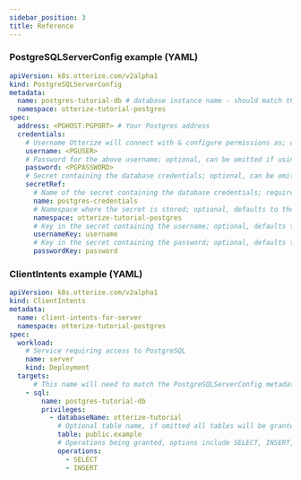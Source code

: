 ```yaml
---
sidebar_position: 3
title: Reference
---
```


### PostgreSQLServerConfig example (YAML)
```yaml
apiVersion: k8s.otterize.com/v2alpha1
kind: PostgreSQLServerConfig
metadata:
  name: postgres-tutorial-db # database instance name - should match the target in ClientIntents
  namespace: otterize-tutorial-postgres
spec:
  address: <PGHOST:PGPORT> # Your Postgres address
  credentials:
    # Username Otterize will connect with & configure permissions as; optional, can be omitted if using a secretRef
    username: <PGUSER>
    # Password for the above username; optional, can be omitted if using a secretRef
    password: <PGPASSWORD>
    # Secret containing the database credentials; optional, can be omitted if using the above username & password fields
    secretRef:
      # Name of the secret containing the database credentials; required
      name: postgres-credentials
      # Namespace where the secret is stored; optional, defaults to the namespace of the PostgreSQLServerConfig
      namespace: otterize-tutorial-postgres
      # Key in the secret containing the username; optional, defaults to 'username'
      usernameKey: username
      # Key in the secret containing the password; optional, defaults to 'password'
      passwordKey: password
```

### ClientIntents example (YAML)

```yaml
apiVersion: k8s.otterize.com/v2alpha1
kind: ClientIntents
metadata:
  name: client-intents-for-server
  namespace: otterize-tutorial-postgres
spec:
  workload:
    # Service requiring access to PostgreSQL
    name: server
    kind: Deployment
  targets:
      # This name will need to match the PostgreSQLServerConfig metadata.name field
    - sql:
        name: postgres-tutorial-db
        privileges:
          - databaseName: otterize-tutorial
            # Optional table name, if omitted all tables will be granted access
            table: public.example
            # Operations being granted, options include SELECT, INSERT, UPDATE, DELETE, ALL
            operations:
              - SELECT
              - INSERT
```


